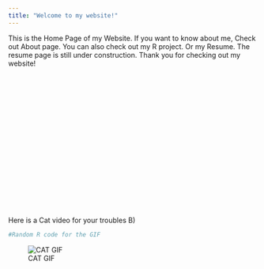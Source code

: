 ```yaml
---
title: "Welcome to my website!"
---
```


This is the Home Page of my Website. If you want to know about me, Check out About page. You can also check out my R project. Or my Resume. The resume page is still under construction. Thank you for checking out my website! 

<div style="margin-bottom:300px;">
</div>

Here is a Cat video for your troubles B)

```r
#Random R code for the GIF
```


![CAT GIF](https://media.giphy.com/media/lJNoBCvQYp7nq/giphy.gif)

